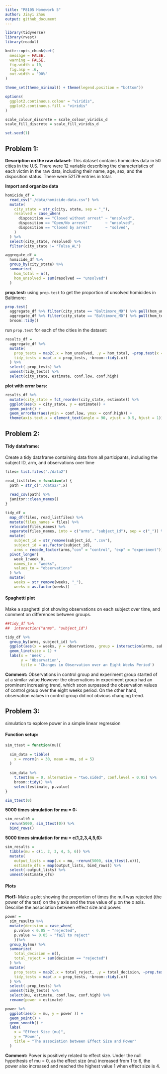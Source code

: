 ```yaml
---
title: "P8105 Homework 5"
author: Jiayi Zhou
output: github_document
---
```


```r
library(tidyverse)
library(rvest)
library(readxl)

knitr::opts_chunk$set(
  message = FALSE,
  warning = FALSE,
  fig.width = 10,
  fig.asp = .6,
  out.width = "90%"
)

theme_set(theme_minimal() + theme(legend.position = "bottom"))

options(
  ggplot2.continuous.colour = "viridis",
  ggplot2.continuous.fill = "viridis"
)

scale_colour_discrete = scale_colour_viridis_d
scale_fill_discrete = scale_fill_viridis_d

set.seed(1)
```

## Problem 1: 

**Description on the raw dataset:**
This dataset contains homicides data in 50 cities in the U.S. There were 12 variable describing the characteristics of each victim in the raw data, including their name, age, sex, and the disposition status. There were 52179 entries in total.

**Import and organize data**
```r
homicide_df = 
  read_csv("./data/homicide-data.csv") %>% 
  mutate(
    city_state = str_c(city, state, sep = "_"),
    resolved = case_when(
      disposition == "Closed without arrest" ~ "unsolved",
      disposition == "Open/No arrest"        ~ "unsolved",
      disposition == "Closed by arrest"      ~ "solved",
    )
  ) %>% 
  select(city_state, resolved) %>% 
  filter(city_state != "Tulsa_AL")
```

```r
aggregate_df = 
  homicide_df %>% 
  group_by(city_state) %>% 
  summarize(
    hom_total = n(),
    hom_unsolved = sum(resolved == "unsolved")
  )
```

**prop.test:**
using `prop.test` to get the proportion of unsolved homicides in Baltimore:
```r
prop.test(
  aggregate_df %>% filter(city_state == "Baltimore_MD") %>% pull(hom_unsolved), 
  aggregate_df %>% filter(city_state == "Baltimore_MD") %>% pull(hom_total)) %>% 
  broom::tidy()
```

run `prop.test` for each of the cities in the dataset:
```r
results_df = 
  aggregate_df %>% 
  mutate(
    prop_tests = map2(.x = hom_unsolved, .y = hom_total, ~prop.test(x = .x, n = .y)),
    tidy_tests = map(.x = prop_tests, ~broom::tidy(.x))
  ) %>% 
  select(-prop_tests) %>% 
  unnest(tidy_tests) %>% 
  select(city_state, estimate, conf.low, conf.high)
```

**plot with error bars:**
```r
results_df %>% 
  mutate(city_state = fct_reorder(city_state, estimate)) %>% 
  ggplot(aes(x = city_state, y = estimate)) +
  geom_point() + 
  geom_errorbar(aes(ymin = conf.low, ymax = conf.high)) + 
  theme(axis.text.x = element_text(angle = 90, vjust = 0.5, hjust = 1))
```

## Problem 2:

#### Tidy dataframe:

Create a tidy dataframe containing data from all participants, including the subject ID, arm, and observations over time

```r
files= list.files("./data2")

read_listfiles = function(x) {
  path = str_c("./data2/",x)
  
  read_csv(path) %>% 
  janitor::clean_names()
}

tidy_df = 
  map_df(files, read_listfiles) %>% 
  mutate(files_names = files) %>% 
  relocate(files_names) %>% 
  separate(files_names, into = c("arms", "subject_id"), sep = c("_")) %>% 
  mutate(
    subject_id = str_remove(subject_id, ".csv"),
    subject_id = as.factor(subject_id),
    arms = recode_factor(arms,"con" = "control", "exp" = "experiment")) %>% 
  pivot_longer(
    week_1:week_8,
    names_to = "weeks",
    values_to = "observations"
  ) %>% 
  mutate(
    weeks = str_remove(weeks, "_"),
    weeks = as.factor(weeks))
```

#### Spaghetti plot

Make a spaghetti plot showing observations on each subject over time, and comment on differences between groups.
```r
##tidy_df %>% 
##  interaction("arms", "subject_id")
```

```r
tidy_df %>%
  group_by(arms, subject_id) %>% 
  ggplot(aes(x = weeks, y = observations, group = interaction(arms, subject_id), color = arms)) +
  geom_line(size = 1) +
  labs(x = 'Week',
       y = 'Observation',
       title = 'Changes in Observation over an Eight Weeks Period')
```

__Comment:__
Observations in control group and experiment group started of at a similar value.However the observations in experiment group had an prominent increasing trend, which soon surpassed the observation values of control group over the eight weeks period. On the other hand, observation values in control group did not obvious changing trend.

## Problem 3:
simulation to explore power in a simple linear regression

#### Function setup:
```r
sim_ttest = function(mu){
  
  sim_data = tibble(
    x = rnorm(n = 30, mean = mu, sd = 5)
  )
  
  sim_data %>% 
    t.test(mu = 0, alternative = "two.sided", conf.level = 0.95) %>% 
    broom::tidy() %>% 
    select(estimate, p.value)
}

sim_ttest(0)
```

__5000 times simulation for mu = 0:__
```r
sim_result0 = 
  rerun(5000, sim_ttest(0)) %>% 
  bind_rows()
```

__5000 times simulation for mu = c(1,2,3,4,5,6):__
```r
sim_results = 
  tibble(mu = c(1, 2, 3, 4, 5, 6)) %>% 
  mutate(
    output_lists = map(.x = mu, ~rerun(5000, sim_ttest(.x))),
    estimate_dfs = map(output_lists, bind_rows)) %>% 
  select(-output_lists) %>% 
  unnest(estimate_dfs)
```

#### Plots

__Plot1:__ Make a plot showing the proportion of times the null was rejected (the power of the test) on the y axis and the true value of μ on the x axis. Describe the association between effect size and power.

```r
power = 
  sim_results %>% 
  mutate(decision = case_when(
    p.value < 0.05 ~ "rejected",
    p.value >= 0.05 ~ "fail to reject"
    ))%>% 
  group_by(mu) %>% 
  summarize(
    total_decision = n(),
    total_reject = sum(decision == "rejected")
  ) %>% 
  mutate(
    prop_tests = map2(.x = total_reject, .y = total_decision, ~prop.test(x = .x, n = .y)),
    tidy_tests = map(.x = prop_tests, ~broom::tidy(.x))
  ) %>% 
  select(-prop_tests) %>% 
  unnest(tidy_tests) %>% 
  select(mu, estimate, conf.low, conf.high) %>%
  rename(power = estimate)

power %>% 
  ggplot(aes(x = mu, y = power )) +
  geom_point() +
  geom_smooth() + 
  labs(
    x = "Effect Size (mu)",
    y = "Power",
    title = "The association between Effect Size and Power"
  )
```

__Comment:__ Power is positively related to effect size. Under the null hypothesis of mu = 0, as the effect size (mu) increased from 1 to 6, the power also increased and reached the highest value 1 when effect size is 4.






